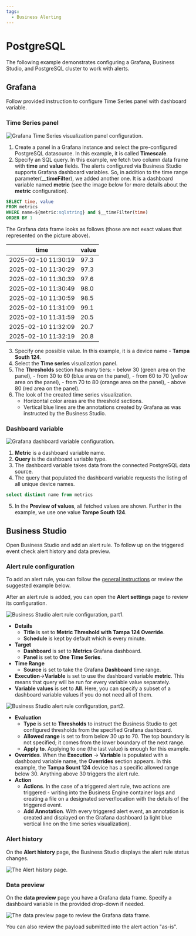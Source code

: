 ```yaml
---
tags:
  - Business Alerting
---
```



# PostgreSQL

The following example demonstrates configuring a Grafana, Business Studio, and PostgreSQL cluster to work with alerts.

## Grafana

Follow provided instruction to configure Time Series panel with dashboard variable.

### Time Series panel

<Image
  title="Grafana Time Series visualization panel configuration."
  src="/img/big/business-alerting/postgres-grafana-timeseries.png"
/>

1. Create a panel in a Grafana instance and select the pre-configured PostgreSQL datasource. In this example, it is called **Timescale**.
2. Specify an SQL query. In this example, we fetch two column data frame with **time** and **value** fields. The alerts configured via Business Studio supports Grafana dashboard variables. So, in addition to the time range parameter(**\_\_timeFilter**), we added another one. It is a dashboard variable named **metric** (see the image below for more details about the **metric** configuration).

```sql
SELECT time, value
FROM metrics
WHERE name=${metric:sqlstring} and $__timeFilter(time)
ORDER BY 1
```

The Grafana data frame looks as follows (those are not exact values that represented on the picture above).

| time                | value |
| ------------------- | ----- |
| 2025-02-10 11:30:19 | 97.3  |
| 2025-02-10 11:30:29 | 97.3  |
| 2025-02-10 11:30:39 | 97.6  |
| 2025-02-10 11:30:49 | 98.0  |
| 2025-02-10 11:30:59 | 98.5  |
| 2025-02-10 11:31:09 | 99.1  |
| 2025-02-10 11:31:59 | 20.5  |
| 2025-02-10 11:32:09 | 20.7  |
| 2025-02-10 11:32:19 | 20.8  |

3. Specify one possible value. In this example, it is a device name - **Tampa South 124**.
4. Select the **Time series** visualization panel.
5. The **Thresholds** section has many tiers: - below 30 (green area on the panel), - from 30 to 60 (blue area on the panel), - from 60 to 70 (yellow area on the panel), - from 70 to 80 (orange area on the panel), - above 80 (red area on the panel).
6. The look of the created time series visualization.
   - Horizontal color areas are the threshold sections.
   - Vertical blue lines are the annotations created by Grafana as was instructed by the Business Studio.

### Dashboard variable

<Image
  title="Grafana dashboard variable configuration."
  src="/img/big/business-alerting/postgres-grafana-dash-var.png"
/>

1. **Metric** is a dashboard variable name.
2. **Query** is the dashboard variable type.
3. The dashboard variable takes data from the connected PostgreSQL data source.
4. The query that populated the dashboard variable requests the listing of all unique device names.

```sql
select distinct name from metrics
```

5. In the **Preview of values**, all fetched values are shown. Further in the example, we use one value **Tampe South 124**.

## Business Studio

Open Business Studio and add an alert rule. To follow up on the triggered event check alert history and data preview.

### Alert rule configuration

To add an alert rule, you can follow the [general instructions](/big/alerting/manage-alert-rules/#add-a-new-rule) or review the suggested example below.

After an alert rule is added, you can open the **Alert settings** page to review its configuration.

<Image
  title="Business Studio alert rule configuration, part1."
  src="/img/big/business-alerting/bs-alert-conf-part1.png"
/>

- **Details**
  - **Title** is set to **Metric Threshold with Tampa 124 Override**.
  - **Schedule** is kept by default which is every minute.
- **Target**
  - **Dashboard** is set to **Metrics** Grafana dashboard.
  - **Panel** is set to **One Time Series**.
- **Time Range**
  - **Source** is set to take the Grafana **Dashboard** time range.
- **Execution**->**Variable** is set to use the dashboard variable **metric**. This means that query will be run for every variable value separately.
- **Variable values** is set to **All**. Here, you can specify a subset of a dashboard variable values if you do not need all of them.

<Image
  title="Business Studio alert rule configuration, part2."
  src="/img/big/business-alerting/bs-alert-conf-part2.png"
/>

- **Evaluation**
  - **Type** is set to **Thresholds** to instruct the Business Studio to get configured thresholds from the specified Grafana dashboard.
  - **Allowed range** is set to from below 30 up to 70. The top boundary is not specified; it comes from the lower boundary of the next range.
  - **Apply to**. Applying to one (the last value) is enough for this example.
- **Overrides**. When the **Execution** -> **Variable** is populated with a dashboard variable name, the **Overrides** section appears. In this example, the **Tampa Sount 124** device has a specific allowed range below 30. Anything above 30 triggers the alert rule.
- **Action**
  - **Actions**. In the case of a triggered alert rule, two actions are triggered - writing into the Business Engine container logs and creating a file on a designated server/location with the details of the triggered event.
  - **Add Annotation**. With every triggered alert event, an annotation is created and displayed on the Grafana dashboard (a light blue vertical line on the time series visualization).

### Alert history

On the **Alert history** page, the Business Studio displays the alert rule status changes.

<Image
  title="The Alert history page."
  src="/img/big/business-alerting/history.png"
/>

### Data preview

On the **data preview** page you have a Grafana data frame. Specify a dashboard variable in the provided drop-down if needed.

<Image
  title="The data preview page to review the Grafana data frame."
  src="/img/big/business-alerting/preview.png"
/>

You can also review the payload submitted into the alert action "as-is".
